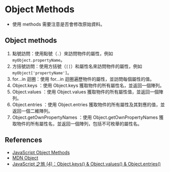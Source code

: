 # Object Methods

- 使用 methods 需要注意是否會修改原始資料。

## Object methods

1. 點號訪問：使用點號（`.`）來訪問物件的屬性，例如 `myObject.propertyName`。
2. 方括號訪問：使用方括號（`[]`）和屬性名來訪問物件的屬性，例如 `myObject['propertyName']`。
3. for...in 迴圈：使用 for...in 迴圈遍歷物件的屬性，並訪問每個屬性的值。
4. Object.keys ：使用 Object.keys 獲取物件的所有屬性名，並返回一個陣列。
5. Object.values ：使用 Object.values 獲取物件的所有屬性值，並返回一個陣列。
6. Object.entries ：使用 Object.entries 獲取物件的所有屬性及其對應的值，並返回一個二維陣列。
7. Object.getOwnPropertyNames ：使用 Object.getOwnPropertyNames 獲取物件的所有屬性名，並返回一個陣列，包括不可枚舉的屬性名。

## References

- [JavaScript Object Methods](https://www.w3schools.com/js/js_object_methods.asp)
- [MDN Object](https://developer.mozilla.org/en-US/docs/Web/JavaScript/Reference/Global_Objects/Object)
- [JavaScript 之旅 (4)：Object.keys() & Object.values() & Object.entries()](https://ithelp.ithome.com.tw/articles/10239942)
